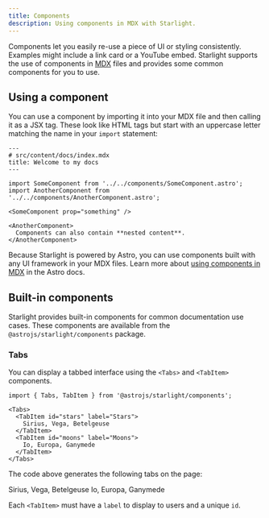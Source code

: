 ```yaml
---
title: Components
description: Using components in MDX with Starlight.
---
```


Components let you easily re-use a piece of UI or styling consistently.
Examples might include a link card or a YouTube embed.
Starlight supports the use of components in [MDX](https://mdxjs.com/) files and provides some common components for you to use.

## Using a component

You can use a component by importing it into your MDX file and then calling it as a JSX tag.
These look like HTML tags but start with an uppercase letter matching the name in your `import` statement:

```mdx
---
# src/content/docs/index.mdx
title: Welcome to my docs
---

import SomeComponent from '../../components/SomeComponent.astro';
import AnotherComponent from '../../components/AnotherComponent.astro';

<SomeComponent prop="something" />

<AnotherComponent>
  Components can also contain **nested content**.
</AnotherComponent>
```

Because Starlight is powered by Astro, you can use components built with any UI framework in your MDX files.
Learn more about [using components in MDX](https://docs.astro.build/en/guides/markdown-content/#using-components-in-mdx) in the Astro docs.

## Built-in components

Starlight provides built-in components for common documentation use cases.
These components are available from the `@astrojs/starlight/components` package.

### Tabs


You can display a tabbed interface using the `<Tabs>` and `<TabItem>` components.

```mdx
import { Tabs, TabItem } from '@astrojs/starlight/components';

<Tabs>
  <TabItem id="stars" label="Stars">
    Sirius, Vega, Betelgeuse
  </TabItem>
  <TabItem id="moons" label="Moons">
    Io, Europa, Ganymede
  </TabItem>
</Tabs>
```

The code above generates the following tabs on the page:

<Tabs>
  <TabItem id="stars" label="Stars">
    Sirius, Vega, Betelgeuse
  </TabItem>
  <TabItem id="moons" label="Moons">
    Io, Europa, Ganymede
  </TabItem>
</Tabs>

Each `<TabItem>` must have a `label` to display to users and a unique `id`.
